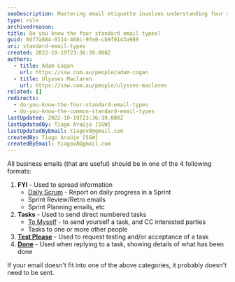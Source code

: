 ```yaml
---
seoDescription: Mastering email etiquette involves understanding four standard email types - FYI (information), Tasks, Test Please (testing and acceptance), and Done (task completion).
type: rule
archivedreason:
title: Do you know the four standard email types?
guid: 0df7a884-0114-468c-9fe0-cb9f0143a989
uri: standard-email-types
created: 2022-10-19T23:36:39.000Z
authors:
  - title: Adam Cogan
    url: https://ssw.com.au/people/adam-cogan
  - title: Ulysses Maclaren
    url: https://ssw.com.au/people/ulysses-maclaren
related: []
redirects:
  - do-you-know-the-four-standard-email-types
  - do-you-know-the-common-standard-email-types
lastUpdated: 2022-10-19T23:36:39.000Z
lastUpdatedBy: Tiago Araújo [SSW]
lastUpdatedByEmail: tiagov8@gmail.com
createdBy: Tiago Araújo [SSW]
createdByEmail: tiagov8@gmail.com
---
```


All business emails (that are useful) should be in one of the 4 following formats:
1. **FYI** - Used to spread information
   * [Daily Scrum](/methodology-do-you-do-daily-scrums-aka-stand-up-meetings) - Report on daily progress in a Sprint
   * Sprint Review/Retro emails
   * Sprint Planning emails, etc
2. **Tasks** - Used to send direct numbered tasks
   * [To Myself](/dones-do-you-send-yourself-emails) - to send yourself a task, and CC interested parties
   * Tasks to one or more other people
3. [**Test Please**](/conduct-a-test-please-internally-and-then-with-the-client) - Used to request testing and/or acceptance of a task
4. [**Done**](/dones-do-you-reply-done-and-delete-the-original-email) - Used when replying to a task, showing details of what has been done

If your email doesn't fit into one of the above categories, it probably doesn't need to be sent.
